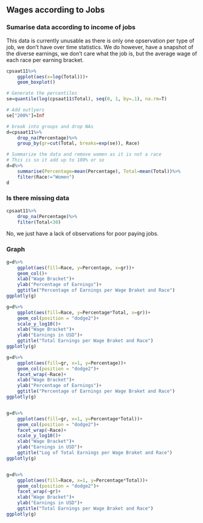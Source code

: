 ## Wages according to Jobs
### Sumarise data according to income of jobs
This data is currently unusable as there is only one opservation per type of job, we don't have over time statistics.  We do however, have a snapshot of the diverse earnings, we don't care what the job is, but the average wage of each race per earning bracket.
```r
cpsaat11%>%
	ggplot(aes(x=log(Total)))+
	geom_boxplot()

# Generate the percentiles
se=quantile(log(cpsaat11$Total), seq(0, 1, by=.1), na.rm=T)

# Add outlyers
se["200%"]=Inf

# break into groups and drop NAs
d=cpsaat11%>%
	drop_na(Percentage)%>%
	group_by(gr=cut(Total, breaks=exp(se)), Race)

# Summarize the data and remove women as it is not a race
# This is so it add up to 100% or so
d=d%>%
	summarise(Percentage=mean(Percentage), Total=mean(Total))%>%
	filter(Race!="Women")
d
```

### Is there missing data
```r
cpsaat11%>%
	drop_na(Percentage)%>%
	filter(Total<30)
```
No, we just have a lack of observations for poor paying jobs.


### Graph
```r
g=d%>%
	ggplot(aes(fill=Race, y=Percentage, x=gr))+
	geom_col()+
	xlab("Wage Bracket")+
	ylab("Percentage of Earnings")+
	ggtitle("Percentage of Earnings per Wage Braket and Race")
ggplotly(g)

g=d%>%
	ggplot(aes(fill=Race, y=Percentage*Total, x=gr))+
	geom_col(position = "dodge2")+
	scale_y_log10()+
	xlab("Wage Bracket")+
	ylab("Earnings in USD")+
	ggtitle("Total Earnings per Wage Braket and Race")
ggplotly(g)

g=d%>%
	ggplot(aes(fill=gr, x=1, y=Percentage))+
	geom_col(position = "dodge2")+
	facet_wrap(~Race)+
	xlab("Wage Bracket")+
	ylab("Percentage of Earnings")+
	ggtitle("Percentage of Earnings per Wage Braket and Race")
ggplotly(g)


g=d%>%
	ggplot(aes(fill=gr, x=1, y=Percentage*Total))+
	geom_col(position = "dodge2")+
	facet_wrap(~Race)+
	scale_y_log10()+
	xlab("Wage Bracket")+
	ylab("Earnings in USD")+
	ggtitle("Log of Total Earnings per Wage Braket and Race")
ggplotly(g)


g=d%>%
	ggplot(aes(fill=Race, x=1, y=Percentage*Total))+
	geom_col(position = "dodge2")+
	facet_wrap(~gr)+
	xlab("Wage Bracket")+
	ylab("Earnings in USD")+
	ggtitle("Total Earnings per Wage Braket and Race")
ggplotly(g)
```